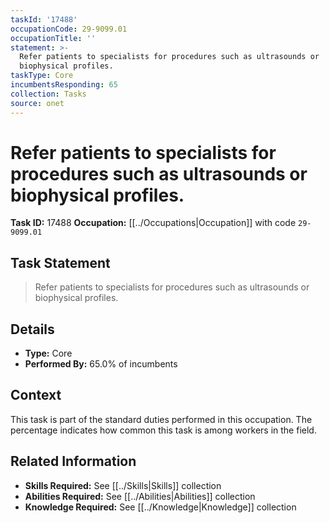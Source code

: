 ```yaml
---
taskId: '17488'
occupationCode: 29-9099.01
occupationTitle: ''
statement: >-
  Refer patients to specialists for procedures such as ultrasounds or
  biophysical profiles.
taskType: Core
incumbentsResponding: 65
collection: Tasks
source: onet
---
```

# Refer patients to specialists for procedures such as ultrasounds or biophysical profiles.

**Task ID:** 17488
**Occupation:** [[../Occupations|Occupation]] with code `29-9099.01`

## Task Statement

> Refer patients to specialists for procedures such as ultrasounds or biophysical profiles.

## Details

- **Type:** Core
- **Performed By:** 65.0% of incumbents

## Context

This task is part of the standard duties performed in this occupation. The percentage indicates how common this task is among workers in the field.

## Related Information

- **Skills Required:** See [[../Skills|Skills]] collection
- **Abilities Required:** See [[../Abilities|Abilities]] collection
- **Knowledge Required:** See [[../Knowledge|Knowledge]] collection
